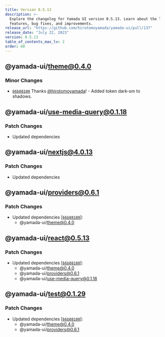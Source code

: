 ```yaml
---
title: Version 0.5.13
description: >-
  Explore the changelog for Yamada UI version 0.5.13. Learn about the latest
  features, bug fixes, and improvements.
release_url: "https://github.com/hirotomoyamada/yamada-ui/pull/137"
release_date: "July 22, 2023"
version: 0.5.13
table_of_contents_max_lv: 2
order: 60
---
```


## @yamada-ui/theme@0.4.0

### Minor Changes

- [`66b08100`](https://github.com/hirotomoyamada/yamada-ui/commit/66b081004f7ce5d47173bbd5d1a967a3f8d16241) Thanks [@hirotomoyamada](https://github.com/hirotomoyamada)! - Added token dark-sm to shadows.

## @yamada-ui/use-media-query@0.1.18

### Patch Changes

- Updated dependencies

## @yamada-ui/nextjs@4.0.13

### Patch Changes

- Updated dependencies

## @yamada-ui/providers@0.6.1

### Patch Changes

- Updated dependencies \[[`66b08100`](https://github.com/hirotomoyamada/yamada-ui/commit/66b081004f7ce5d47173bbd5d1a967a3f8d16241)]:
  - @yamada-ui/theme@0.4.0

## @yamada-ui/react@0.5.13

### Patch Changes

- Updated dependencies \[[`66b08100`](https://github.com/hirotomoyamada/yamada-ui/commit/66b081004f7ce5d47173bbd5d1a967a3f8d16241)]:
  - @yamada-ui/theme@0.4.0
  - @yamada-ui/providers@0.6.1
  - @yamada-ui/use-media-query@0.1.18

## @yamada-ui/test@0.1.29

### Patch Changes

- Updated dependencies \[[`66b08100`](https://github.com/hirotomoyamada/yamada-ui/commit/66b081004f7ce5d47173bbd5d1a967a3f8d16241)]:
  - @yamada-ui/theme@0.4.0
  - @yamada-ui/providers@0.6.1
